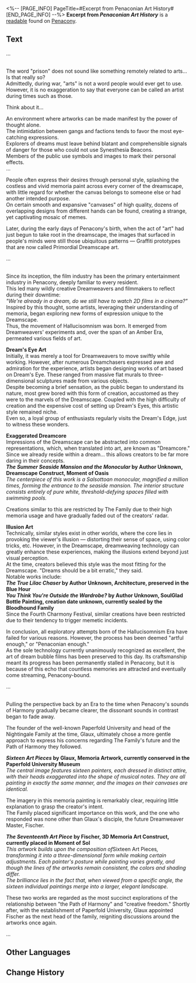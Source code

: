 <%-- [PAGE_INFO]
PageTitle=#Excerpt from Penaconian Art History#
[END_PAGE_INFO] --%>
{{Readable Infobox
|id           = 408
|partIds      = 190703
|title        = Excerpt from ''Penaconian Art History''
|image        = Item Penacony Readable 1.png
|world        = Penacony
|parts        = 1
|author       = <!--to be added-->
|description  = An excerpt from the textbook used at Dreamweaver Academy, providing a comprehensive introduction to the culture of Penacony.
|part1        = Excerpt from ''Penaconian Art History''
|source1      = {{cx|Source missing}}
|characters   = 
|factions     = 
}}
'''Excerpt from ''Penaconian Art History''''' is a [[readable]] found on [[Penacony]].
<!--
==Location==
{{Map Embed|<map name>|<marker id>}}
-->
==Text==
...

{{Size|36|'''Chapter 3: Before Dreamscape Arts...'''}}<br />The word "prison" does not sound like something remotely related to arts... Is that really so?<br />Admittedly, during war, "arts" is not a word people would ever get to use. However, it is no exaggeration to say that everyone can be called an artist during times such as those.

Think about it...

An environment where artworks can be made manifest by the power of thought alone.<br />The intimidation between gangs and factions tends to favor the most eye-catching expressions.<br />Explorers of dreams must leave behind blatant and comprehensible signals of danger for those who could not use Synesthesia Beacons.<br />Members of the public use symbols and images to mark their personal effects.<br />...

People often express their desires through personal style, splashing the costless and vivid memoria paint across every corner of the dreamscape, with little regard for whether the canvas belongs to someone else or had another intended purpose.<br />On certain smooth and expansive "canvases" of high quality, dozens of overlapping designs from different hands can be found, creating a strange, yet captivating mosaic of memes.

Later, during the early days of Penacony's birth, when the act of "art" had just begun to take root in the dreamscape, the images that surfaced in people's minds were still those ubiquitous patterns &mdash; Graffiti prototypes that are now called Primordial Dreamscape art.

...

{{Size|36|'''Chapter 12: Dreamscape and Hallucisomnism'''}}<br />Since its inception, the film industry has been the primary entertainment industry in Penacony, deeply familiar to every resident.<br />This led many wildly creative Dreamweavers and filmmakers to reflect during their downtime:<br />''"We're already in a dream, do we still have to watch 2D films in a cinema?"''<br />Inspired by this thought, some artists, leveraging their understanding of memoria, began exploring new forms of expression unique to the Dreamscape.<br />Thus, the movement of Hallucisomnism was born. It emerged from Dreamweavers' experiments and, over the span of an Amber Era, permeated various fields of art.

'''Dream's Eye Art'''<br />Initially, it was merely a tool for Dreamweavers to move swiftly while working. However, after numerous Dreamchasers expressed awe and admiration for the experience, artists began designing works of art based on Dream's Eye. These ranged from massive flat murals to three-dimensional sculptures made from various objects.<br />Despite becoming a brief sensation, as the public began to understand its nature, most grew bored with this form of creation, accustomed as they were to the marvels of the Dreamscape. Coupled with the high difficulty of creation and the expensive cost of setting up Dream's Eyes, this artistic style remained niche.<br />Even so, a loyal group of enthusiasts regularly visits the Dream's Edge, just to witness these wonders.

'''Exaggerated Dreamcore'''<br />Impressions of the Dreamscape can be abstracted into common representations, which, when translated into art, are known as "Dreamcore."<br />Since we already reside within a dream... this allows creators to be far more daring in their concepts.<br />'''''The Summer Seaside Mansion and the Monocular'' by Author Unknown, Dreamscape Construct, Moment of Oasis'''<br />''The centerpiece of this work is a Salsottoan monocular, magnified a million times, forming the entrance to the seaside mansion. The interior structure consists entirely of pure white, threshold-defying spaces filled with swimming pools.''

Creations similar to this are restricted by The Family due to their high memoria usage and have gradually faded out of the creators' radar.

'''Illusion Art'''<br />Technically, similar styles exist in other worlds, where the core lies in provoking the viewer's illusion &mdash; distorting their sense of space, using color tricks, etc. However, in the Dreamscape, dreamweaving technology can greatly enhance these experiences, making the illusions extend beyond just visual perception.<br />At the time, creators believed this style was the most fitting for the Dreamscape. "Dreams should be a bit erratic," they said.<br />Notable works include:<br />'''''The True Lilac Chaser'' by Author Unknown, Architecture, preserved in the Blue Hour'''<br />'''''You Think You're Outside the Wardrobe?'' by Author Unknown, SoulGlad Bottle Painting, creation date unknown, currently sealed by the Bloodhound Family'''<br />Since the Fourth Charmony Festival, similar creations have been restricted due to their tendency to trigger memetic incidents.

In conclusion, all exploratory attempts born of the Hallucisomnism Era have failed for various reasons. However, the process has been deemed "artful enough," or "Penaconian enough."<br />As the sole technology currently unanimously recognized as excellent, the art of dream bubble films has been preserved to this day. Its craftsmanship meant its progress has been permanently stalled in Penacony, but it is because of this echo that countless memories are attracted and eventually come streaming, Penacony-bound.

...

{{Size|36|'''Chapter 32: The Effects of Paths on Creation'''}}<br />Pulling the perspective back by an Era to the time when Penacony's sounds of Harmony gradually became clearer, the dissonant sounds in contrast began to fade away.

The founder of the well-known Paperfold University and head of the Nightingale Family at the time, Glaux, ultimately chose a more gentle approach to express his concerns regarding The Family's future and the Path of Harmony they followed.

'''''Sixteen Art Pieces'' by Glaux, Memoria Artwork, currently conserved in the Paperfold University Museum'''<br />''The central image features sixteen painters, each dressed in distinct attire, with their heads exaggerated into the shape of musical notes. They are all painting in exactly the same manner, and the images on their canvases are identical.''

The imagery in this memoria painting is remarkably clear, requiring little explanation to grasp the creator's intent.<br />The Family placed significant importance on this work, and the one who responded was none other than Glaux's disciple, the future Dreamweaver Master, Fischer.

'''''The Seventeenth Art Piece'' by Fischer, 3D Memoria Art Construct, currently placed in Moment of Sol'''<br />''This artwork builds upon the composition of ''Sixteen Art Pieces'', transforming it into a three-dimensional form while making certain adjustments. Each painter's posture while painting varies greatly, and though the lines of the artworks remain consistent, the colors and shading differ.''<br />''The brilliance lies in the fact that, when viewed from a specific angle, the sixteen individual paintings merge into a larger, elegant landscape.''

These two works are regarded as the most succinct explorations of the relationship between "the Path of Harmony" and "creative freedom." Shortly after, with the establishment of Paperfold University, Glaux appointed Fischer as the next head of the family, reigniting discussions around the artworks once again.

...

<!--
==Trivia==
* 
-->
==Other Languages==
{{Other Languages
|en   = Excerpt from ''Penaconian Art History''
|zhs  = 《匹诺康尼艺术史》节选
|zht  = 《匹諾康尼藝術史》節選
|ja   = 『ピノコニー芸術史』抜粋
|ko   = ≪페나코니 예술사≫ 발췌
|es   = Extracto de «Historia del arte de Colonipenal»
|fr   = Extrait&nbsp;: ''Histoire de l'art pénaconienne''
|ru   = Выдержка из «Истории искусств Пенаконии»
|th   = บทคัดสรร "ประวัติศาสตร์ศิลป์ Penacony"
|vi   = Đoạn Trích "Lịch Sử Nghệ Thuật Penacony"
|de   = Auszug aus „Penaconyer Kunstgeschichte“
|id   = Kutipan "Sejarah Seni Penacony"
|pt   = Trecho da "História da Arte Penaconiana"
}}

==Change History==
{{Change History|2.6}}